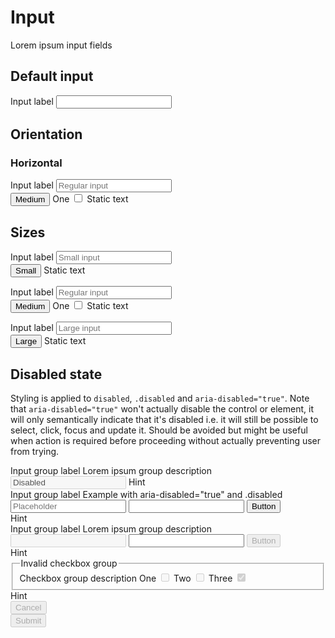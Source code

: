
<Meta title="Components/Forms/Overview" />

# Input

Lorem ipsum input fields

## Default input

<Canvas>
  <form>
    <div class="form-field">
      <label for="input">Input label</label>
      <input id="input" type="text" />
    </div>
  </form>
</Canvas>

## Orientation

### Horizontal
<Canvas>
  <form class="horizontal">
    <div class="form-field">
      <label for="horizontalInput">Input label</label>
      <input type="text" id="horizontalInput" placeholder="Regular input"/>
    </div>
    <button>Medium</button>
    <label class="form-control">One
      <input type="checkbox"/>
      <span class="checkmark"></span>
    </label>
    <span class="form-text">Static text</span>
  </form>
</Canvas>

## Sizes

<Canvas>
  <form class="horizontal">
    <div class="form-field">
      <label for="horizontalSmInput">Input label</label>
      <input type="text" id="horizontalSmInput" class="size-sm" placeholder="Small input"/>
    </div>
    <button class="size-sm">Small</button>
    <span class="form-text size-sm">Static text</span>
  </form>
</Canvas>

<Canvas>
  <form class="horizontal">
    <div class="form-field">
      <label for="horizontalMdInput">Input label</label>
      <input type="text" id="horizontalMdInput" placeholder="Regular input"/>
    </div>
    <button>Medium</button>
    <label class="form-control">One
      <input type="checkbox"/>
      <span class="checkmark"></span>
    </label>
    <span class="form-text">Static text</span>
  </form>
</Canvas>

<Canvas>
  <form class="horizontal">
    <div class="form-field">
      <label for="horizontalLgInput">Input label</label>
      <input type="text" id="horizontalLgInput" class="size-lg" placeholder="Large input"/>
    </div>
    <button class="size-lg">Large</button>
    <span class="form-text size-lg">Static text</span>
  </form>
</Canvas>

## Disabled state

Styling is applied to `disabled`, `.disabled` and `aria-disabled="true"`. Note that `aria-disabled="true"` won't actually disable the control or element, it will only semantically indicate that it's disabled i.e. it will still be possible to select, click, focus and update it. Should be avoided but might be useful when action is required before proceeding without actually preventing user from trying.

<Canvas>
  <div>
    <form class="mw-xs">
      <div class="form-field">
        <label for="inputValid">Input group label</label>
        <span class="form-info">Lorem ipsum group description</span>
        <input id="inputValid1" type="text" disabled required value="Disabled"/>
        <span class="form-info">Hint</span>
      </div>
      <div class="form-field">
        <label for="inputValid">Input group label</label>
        <span class="form-info">Example with aria-disabled="true" and .disabled</span>
        <div class="group">
          <input id="inputValid1" type="text" required aria-disabled="true" placeholder="Placeholder"/>
          <input id="inputValid2" type="text" required class="disabled"/>
          <button type="button" aria-disabled="true">Button</button>
        </div>
        <span class="form-info">Hint</span>
      </div>
      <div class="form-field">
        <label for="inputValid">Input group label</label>
        <span class="form-info">Lorem ipsum group description</span>
        <div class="group group-border disabled">
          <input id="inputValid1" type="text" required disabled/>
          <input id="inputValid2" type="text" required aria-disabled="true"/>
          <button type="button" disabled>Button</button>
        </div>
        <span class="form-info">Hint</span>
      </div>
      <div class="form-field">
        <fieldset aria-describedby="checkboxGroupHelp1">
          <legend>Invalid checkbox group</legend>
          <span id="checkboxGroupHelp1" class="form-info">Checkbox group description</span>
          <label class="form-control">One
            <input required type="checkbox" disabled/>
            <span></span>
          </label>
          <label class="form-control">Two
            <input required type="checkbox" required disabled/>
            <span></span>
          </label>
          <label class="form-control">Three
            <input required type="checkbox" checked="true" required disabled/>
            <span></span>
          </label>
        </fieldset>
        <span class="form-info">Hint</span>
      </div>
      <div class="row">
        <div class="col col-sm-auto">
          <button type="button" disabled>Cancel</button>
        </div>
        <div class="col col-sm-auto">
          <button type="submit" disabled>Submit</button>
        </div>
      </div>
    </form>
  </div>
</Canvas>
